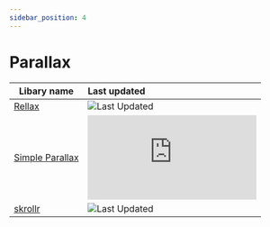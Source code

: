 ```yaml
---
sidebar_position: 4
---
```


# Parallax

| Libary name | Last updated |
| --- | :-- |
| [Rellax](https://dixonandmoe.com/rellax/) | ![Last Updated](https://img.shields.io/github/last-commit/dixonandmoe/rellax) |
| [Simple Parallax](https://simpleparallax.com/) | ![Last Updated](https://img.shields.io/github/last-commit/geosigno/simpleParallax.js) |
| [skrollr](https://prinzhorn.github.io/skrollr/) | ![Last Updated](https://img.shields.io/github/last-commit/prinzhorn/skrollr) |

